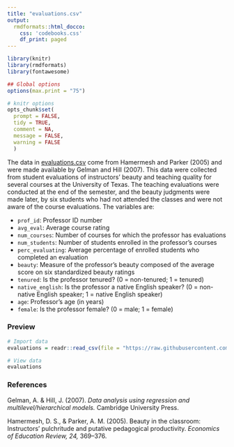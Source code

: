 ```yaml
---
title: "evaluations.csv"
output: 
  rmdformats::html_docco:
    css: 'codebooks.css'
    df_print: paged
---
```



```r
library(knitr)
library(rmdformats)
library(fontawesome)

## Global options
options(max.print = "75")

# knitr options
opts_chunk$set(
  prompt = FALSE,
  tidy = TRUE,
  comment = NA,
  message = FALSE,
  warning = FALSE
  )
```


The data in [evaluations.csv](https://github.com/zief0002/epsy-8251/raw/master/data/evaluations.csv) come from Hamermesh and Parker (2005) and were made available by Gelman and Hill (2007). This data were collected from student evaluations of instructors' beauty and teaching quality for several courses at the University of Texas. The teaching evaluations were conducted at the end of the semester, and the beauty judgments were made later, by six students who had not attended the classes and were not aware of the course evaluations. The variables are:

- `prof_id`: Professor ID number
- `avg_eval`: Average course rating
- `num_courses`: Number of courses for which the professor has evaluations
- `num_students`: Number of students enrolled in the professor's courses
- `perc_evaluating`: Average percentage of enrolled students who completed an evaluation
- `beauty`: Measure of the professor's beauty composed  of the average score on six standardized beauty ratings
- `tenured`: Is the professor tenured? (0 = non-tenured; 1 = tenured)
- `native_english`: Is the professor a native English speaker? (0 = non-native English speaker; 1 = native English speaker)
- `age`: Professor's age (in years)
- `female`: Is the professor female? (0 = male; 1 = female)


### Preview

```r
# Import data
evaluations = readr::read_csv(file = "https://raw.githubusercontent.com/zief0002/epsy-8252/master/data/evaluations.csv")

# View data
evaluations
```


### References

Gelman, A. &amp; Hill, J. (2007). *Data analysis using regression and multilevel/hierarchical models.* Cambridge University Press.

Hamermesh, D. S., &amp; Parker, A. M. (2005). Beauty in the classroom: Instructors' pulchritude and putative pedagogical productivity. *Economics of Education Review, 24,* 369--376.
